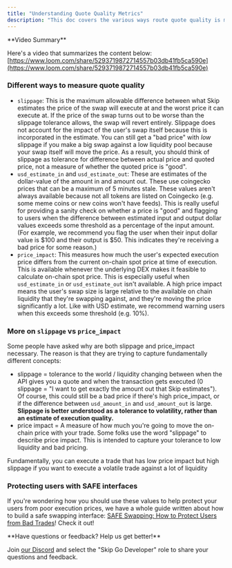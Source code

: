 ```yaml
---
title: "Understanding Quote Quality Metrics"
description: "This doc covers the various ways route quote quality is measured -- slippage, USD estimates of the amount in and out, and price impact"
---
```



<Info>
 **Video Summary**
 
 Here's a video that summarizes the content below: [https://www.loom.com/share/5293719872714557b03db41fb5ca590e](https://www.loom.com/share/5293719872714557b03db41fb5ca590e)
</Info>

### Different ways to measure quote quality

* `slippage`: This is the maximum allowable difference between what Skip estimates the price of the swap will execute at and the worst price it can execute at. If the price of the swap turns out to be worse than the slippage tolerance allows, the swap will revert entirely. Slippage does not account for the impact of the user's swap itself because this is incorporated in the estimate. You can still get a "bad price" with _low_ slippage if you make a big swap against a low liquidity pool because your swap itself will move the price. As a result, you should think of slippage as tolerance for difference between actual price and quoted price, not a measure of whether the quoted price is "good".
* `usd_estimate_in` and `usd_estimate_out`: These are estimates of the dollar-value of the amount in and amount out. These use coingecko prices that can be a maximum of 5 minutes stale. These values aren't always available because not all tokens are listed on Coingecko (e.g. some meme coins or new coins won't have feeds). This is really useful for providing a sanity check on whether a price is "good" and flagging to users when the difference between estimated input and output dollar values exceeds some threshold as a percentage of the input amount. (For example, we recommend you flag the user when their input dollar value is $100 and their output is $50\. This indicates they're receiving a bad price for some reason.)
* `price_impact`: This measures how much the user's expected execution price differs from the current on-chain spot price at time of execution. This is available whenever the underlying DEX makes it feasible to calculate on-chain spot price. This is especially useful when `usd_estimate_in` or `usd_estimate_out` isn't available. A high price impact means the user's swap size is large relative to the available on chain liquidity that they're swapping against, and they're moving the price significantly a lot. Like with USD estimate, we recommend warning users when this exceeds some threshold (e.g. 10%).

### More on `slippage` vs `price_impact`

Some people have asked why are both slippage and price\_impact necessary. The reason is that they are trying to capture fundamentally different concepts: 

* slippage = tolerance to the world / liquidity changing between when the API gives you a quote and when the transaction gets executed (0 slippage = "I want to get exactly the amount out that Skip estimates"). Of course, this could still be a bad price if there's high price\_impact, or if the difference between `usd_amount_in` and `usd_amount_out` is large. **Slippage is better understood as a tolerance to volatility, rather than an estimate of execution quality.**
* price impact = A measure of how much you're going to move the on-chain price with your trade. Some folks use the word "slippage" to describe price impact. This is intended to capture your tolerance to low liquidity and bad pricing.

Fundamentally, you can execute a trade that has low price impact but high slippage if you want to execute a volatile trade against a lot of liquidity

### Protecting users with SAFE interfaces

If you're wondering how you should use these values to help protect your users from poor execution prices, we have a whole guide written about how to build a safe swapping interface: [SAFE Swapping: How to Protect Users from Bad Trades](/safe-swapping-how-to-protect-users-from-harming-themselves)! Check it out!

<Info>
 **Have questions or feedback? Help us get better!**
 
 Join [our Discord](https://skip.build/discord) and select the "Skip Go Developer" role to share your questions and feedback.
</Info>